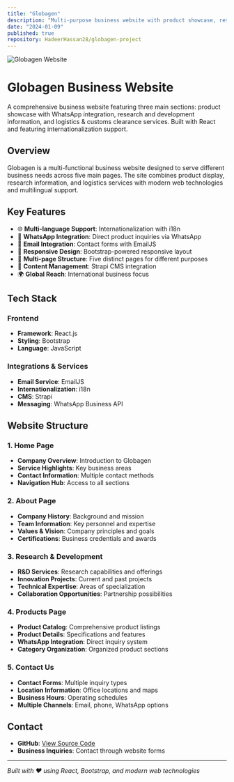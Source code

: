 ```yaml
---
title: "Globagen"
description: "Multi-purpose business website with product showcase, research section, and logistics services"
date: "2024-01-09"
published: true
repository: HadeerHassan28/globagen-project
---
```


![Globagen Website](/project-imges/globagen.png)

# Globagen Business Website

A comprehensive business website featuring three main sections: product showcase with WhatsApp integration, research and development information, and logistics & customs clearance services. Built with React and featuring internationalization support.

## Overview

Globagen is a multi-functional business website designed to serve different business needs across five main pages. The site combines product display, research information, and logistics services with modern web technologies and multilingual support.

## Key Features

- 🌐 **Multi-language Support**: Internationalization with i18n
- 📱 **WhatsApp Integration**: Direct product inquiries via WhatsApp
- 📧 **Email Integration**: Contact forms with EmailJS
- 🎨 **Responsive Design**: Bootstrap-powered responsive layout
- 📄 **Multi-page Structure**: Five distinct pages for different purposes
- 🔄 **Content Management**: Strapi CMS integration
- 🌍 **Global Reach**: International business focus

## Tech Stack

### Frontend
- **Framework**: React.js
- **Styling**: Bootstrap
- **Language**: JavaScript

### Integrations & Services
- **Email Service**: EmailJS
- **Internationalization**: i18n
- **CMS**: Strapi
- **Messaging**: WhatsApp Business API

## Website Structure

### 1. Home Page
- **Company Overview**: Introduction to Globagen
- **Service Highlights**: Key business areas
- **Contact Information**: Multiple contact methods
- **Navigation Hub**: Access to all sections

### 2. About Page
- **Company History**: Background and mission
- **Team Information**: Key personnel and expertise
- **Values & Vision**: Company principles and goals
- **Certifications**: Business credentials and awards

### 3. Research & Development
- **R&D Services**: Research capabilities and offerings
- **Innovation Projects**: Current and past projects
- **Technical Expertise**: Areas of specialization
- **Collaboration Opportunities**: Partnership possibilities

### 4. Products Page
- **Product Catalog**: Comprehensive product listings
- **Product Details**: Specifications and features
- **WhatsApp Integration**: Direct inquiry system
- **Category Organization**: Organized product sections

### 5. Contact Us
- **Contact Forms**: Multiple inquiry types
- **Location Information**: Office locations and maps
- **Business Hours**: Operating schedules
- **Multiple Channels**: Email, phone, WhatsApp options

## Contact

- **GitHub**: [View Source Code](https://github.com/HadeerHassan28/globagen-project)
- **Business Inquiries**: Contact through website forms

---

*Built with ❤️ using React, Bootstrap, and modern web technologies*